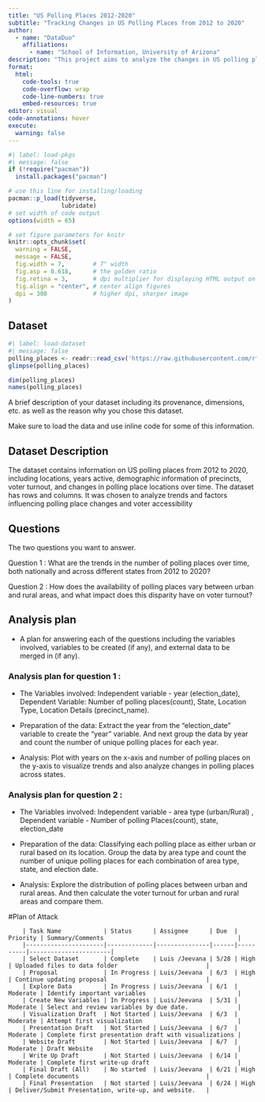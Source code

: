 ```yaml
---
title: "US Polling Places 2012-2020"
subtitle: "Tracking Changes in US Polling Places from 2012 to 2020"
author: 
  - name: "DataDuo"
    affiliations:
      - name: "School of Information, University of Arizona"
description: "This project aims to analyze the changes in US polling places over the period from 2012 to 2020, examining trends and shifts in polling location availability at the county level."
format:
  html:
    code-tools: true
    code-overflow: wrap
    code-line-numbers: true
    embed-resources: true
editor: visual
code-annotations: hover
execute:
  warning: false
---
```


```r
#| label: load-pkgs
#| message: false
if (!require("pacman")) 
  install.packages("pacman")

# use this line for installing/loading
pacman::p_load(tidyverse,
               lubridate)
# set width of code output
options(width = 65)

# set figure parameters for knitr
knitr::opts_chunk$set(
  warning = FALSE, 
  message = FALSE,
  fig.width = 7,        # 7" width
  fig.asp = 0.618,      # the golden ratio
  fig.retina = 3,       # dpi multiplier for displaying HTML output on retina
  fig.align = "center", # center align figures
  dpi = 300             # higher dpi, sharper image
)
```

## Dataset

```r
#| label: load-dataset
#| message: false
polling_places <- readr::read_csv('https://raw.githubusercontent.com/rfordatascience/tidytuesday/master/data/2024/2024-01-16/polling_places.csv')
glimpse(polling_places)

dim(polling_places)
names(polling_places)
```

A brief description of your dataset including its provenance, dimensions, etc. as well as the reason why you chose this dataset.

Make sure to load the data and use inline code for some of this information.

## Dataset Description

The dataset contains information on US polling places from 2012 to 2020, including locations, years active, demographic information of precincts, voter turnout, and changes in polling place locations over time. The dataset has rows and columns. It was chosen to analyze trends and factors influencing polling place changes and voter accessibility

## Questions

The two questions you want to answer.

Question 1 : What are the trends in the number of polling places over time, both nationally and across different states from 2012 to 2020?

Question 2 : How does the availability of polling places vary between urban and rural areas, and what impact does this disparity have on voter turnout?

## Analysis plan

-   A plan for answering each of the questions including the variables involved, variables to be created (if any), and external data to be merged in (if any).

### Analysis plan for question 1 :

-   The Variables involved: Independent variable - year (election_date), Dependent Variable: Number of polling places(count), State, Location Type, Location Details (precinct_name).

-   Preparation of the data: Extract the year from the "election_date" variable to create the "year" variable. And next group the data by year and count the number of unique polling places for each year.

-   Analysis: Plot with years on the x-axis and number of polling places on the y-axis to visualize trends and also analyze changes in polling places across states.

### Analysis plan for question 2 :

-   The Variables involved: Independent variable - area type (urban/Rural) , Dependent variable - Number of polling Places(count), state, election_date

-   Preparation of the data: Classifying each polling place as either urban or rural based on its location. Group the data by area type and count the number of unique polling places for each combination of area type, state, and election date.

-   Analysis: Explore the distribution of polling places between urban and rural areas. And then calculate the voter turnout for urban and rural areas and compare them.

#Plan of Attack

```         
    | Task Name            | Status      | Assignee      | Due  | Priority | Summary/Comments                                      |
    |----------------------|-------------|---------------|------|----------|-----------------------|
    | Select Dataset       | Complete    | Luis /Jeevana | 5/28 | High     | Uploaded files to data folder                         |
    | Proposal             | In Progress | Luis/Jeevana  | 6/3  | High     | Continue updating proposal                            |
    | Explore Data         | In Progress | Luis/Jeevana  | 6/1  | Moderate | Identify important variables                          |
    | Create New Variables | In Progress | Luis/Jeevana  | 5/31 | Moderate | Select and review variables by due date.              |
    | Visualization Draft  | Not Started | Luis/Jeevana  | 6/3  | Moderate | Attempt first visualization                           |
    | Presentation Draft   | Not Started | Luis/Jeevana  | 6/7  | Moderate | Complete first presentation draft with visualizations |
    | Website Draft        | Not Started | Luis/Jeevana  | 6/7  | Moderate | Draft Website                                         |
    | Write Up Draft       | Not Started | Luis/Jeevana  | 6/14 | Moderate | Complete first write-up draft                         |
    | Final Draft (All)    | No started  | Luis/Jeevana  | 6/21 | High     | Complete documents                                    |
    | Final Presentation   | Not started | Luis/Jeevana  | 6/24 | High     | Deliver/Submit Presentation, write-up, and website.   |
```
